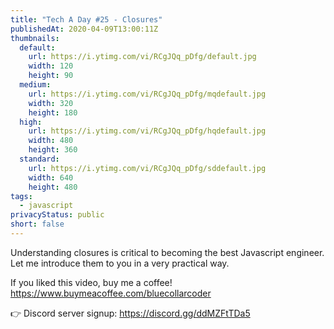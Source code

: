 ```yaml
---
title: "Tech A Day #25 - Closures"
publishedAt: 2020-04-09T13:00:11Z
thumbnails:
  default:
    url: https://i.ytimg.com/vi/RCgJQq_pDfg/default.jpg
    width: 120
    height: 90
  medium:
    url: https://i.ytimg.com/vi/RCgJQq_pDfg/mqdefault.jpg
    width: 320
    height: 180
  high:
    url: https://i.ytimg.com/vi/RCgJQq_pDfg/hqdefault.jpg
    width: 480
    height: 360
  standard:
    url: https://i.ytimg.com/vi/RCgJQq_pDfg/sddefault.jpg
    width: 640
    height: 480
tags:
  - javascript
privacyStatus: public
short: false
---
```

  
  Understanding closures is critical to becoming the best Javascript engineer. Let me introduce them to you in a very practical way.

If you liked this video, buy me a coffee! https://www.buymeacoffee.com/bluecollarcoder

👉 Discord server signup: https://discord.gg/ddMZFtTDa5
  